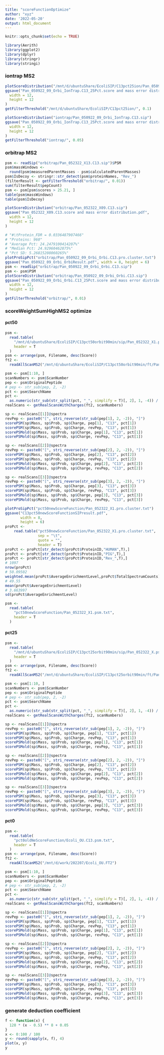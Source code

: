 ```yaml
---
title: "scoreFunctionOptimize"
author: "xyz"
date: '2022-05-20'
output: html_document
---
```


```r
knitr::opts_chunk$set(echo = TRUE)
```

```r
library(Aerith)
library(ggplot2)
library(dplyr)
library(stringr)
library(stringi)
```

### iontrap MS2

```r
plotScoreDistribution("/mnt/d/ubuntuShare/EcoliSIP/C13pct25ion/Pan_050922_09_Orbi_IonTrap.C13_25Pct.sip")
ggsave("Pan_050922_09_Orbi_IonTrap.C13_25Pct.score and mass error distribution.pdf",
  width = 12,
  height = 12
)
getFilterThreshold("/mnt/d/ubuntuShare/EcoliSIP/C13pct25ion/", 0.1)
```

```r
plotScoreDistribution("iontrap/Pan_050922_09_Orbi_IonTrap.C13.sip")
ggsave("Pan_050922_09_Orbi_IonTrap.C13_25Pct.score and mass error distribution.pdf",
  width = 12,
  height = 12
)
getFilterThreshold("iontrap/", 0.05)
```

### orbitrap MS2

```r
psm <- readSip("orbitrap/Pan_052322_X13.C13.sip")$PSM
psm$massWindows <-
  round(psm$measuredParentMasses - psm$calculatedParentMasses)
psm$IsDecoy <- stringr::str_detect(psm$proteinNames, "Rev_")
(filterResult <- getFilterThreshold("orbitrap/", 0.01))
sum(filterResult$pepCount)
psm <- psm[psm$scores > 25.21, ]
table(psm$massWindows)
table(psm$IsDecoy)

plotScoreDistribution("orbitrap/Pan_052322_X09.C13.sip")
ggsave("Pan_052322_X09.C13.score and mass error distribution.pdf",
  width = 12,
  height = 12
)
```

```r
# "#\tProtein_FDR = 0.0336487907466"
# "Proteins: 960"
# "Average Pct: 24.2479100414207%"
# "Median Pct: 24.92960462875%"
# "Pct SD: 5.26815208060265%"
plotProSipPct("orbitrap/Pan_050922_09_Orbi_Orbi.C13.pro.cluster.txt")
ggsave("Pan_050922_09_Orbi_OrbiResult.pdf", width = 8, height = 6)
psm <- readSip("orbitrap/Pan_050922_09_Orbi_Orbi.C13.sip")
psm <- psm$PSM
plotScoreDistribution("orbitrap/Pan_050922_09_Orbi_Orbi.C13.sip")
ggsave("Pan_050922_09_Orbi_Orbi.C13_25Pct.score and mass error distribution.pdf",
  width = 12,
  height = 12
)
getFilterThreshold("orbitrap/", 0.01)
```

### scoreWeightSumHighMS2 optimize

#### pct50

```r
psm <-
  read.table(
    "/mnt/d/ubuntuShare/EcoliSIP/C13pct50orbit90min/sip/Pan_052322_X1.psm.txt",
    header = T
  )
psm <- arrange(psm, Filename, desc(Score))
ft2 <-
  readAllScanMS2("/mnt/d/ubuntuShare/EcoliSIP/C13pct50orbit90min/ft/Pan_052322_X13.FT2")

psm <- psm[1:10, ]
scanNumbers <- psm$ScanNumber
pep <- psm$OriginalPeptide
# pep <- str_sub(pep, 2, -2)
pct <- psm$SearchName
pct <-
  as.numeric(str_sub(str_split(pct, "_", simplify = T)[, 2], 1, -4)) / 100
realScans <- getRealScansWithCharges(ft2, scanNumbers)

sp <- realScans[[1]]@spectra
revPep <- paste0("[", stri_reverse(str_sub(pep[1], 2, -2)), "]")
scorePSM(sp$Mass, sp$Prob, sp$Charge, pep[1], "C13", pct[1])
scorePSM(sp$Mass, sp$Prob, sp$Charge, revPep, "C13", pct[1])
scorePSMold(sp$Mass, sp$Prob, sp$Charge, pep[1], "C13", pct[1])
scorePSMold(sp$Mass, sp$Prob, sp$Charge, revPep, "C13", pct[1])

sp <- realScans[[2]]@spectra
revPep <- paste0("[", stri_reverse(str_sub(pep[2], 2, -2)), "]")
scorePSM(sp$Mass, sp$Prob, sp$Charge, pep[2], "C13", pct[2])
scorePSM(sp$Mass, sp$Prob, sp$Charge, revPep, "C13", pct[2])
scorePSMold(sp$Mass, sp$Prob, sp$Charge, pep[2], "C13", pct[2])
scorePSMold(sp$Mass, sp$Prob, sp$Charge, revPep, "C13", pct[2])

sp <- realScans[[3]]@spectra
revPep <- paste0("[", stri_reverse(str_sub(pep[3], 2, -2)), "]")
scorePSM(sp$Mass, sp$Prob, sp$Charge, pep[3], "C13", pct[3])
scorePSM(sp$Mass, sp$Prob, sp$Charge, revPep, "C13", pct[3])
scorePSMold(sp$Mass, sp$Prob, sp$Charge, pep[3], "C13", pct[3])
scorePSMold(sp$Mass, sp$Prob, sp$Charge, revPep, "C13", pct[3])
```

```r
plotProSipPct("pct50newScoreFunction/Pan_052322_X1.pro.cluster.txt")
ggsave("C13pct50newScoreFunctionSIPresult.pdf",
       width = 8,
       height = 6)
proPct <-
    read.table("pct50newScoreFunction/Pan_052322_X1.pro.cluster.txt",
               sep = "\t",
               quote = "",
               header = T)
proPct <- proPct[str_detect(proPct$ProteinID,"HUMAN",T),]
proPct <- proPct[str_detect(proPct$ProteinID,"PIG",T),]
proPct <- proPct[str_detect(proPct$ProteinID,"Rev_",T),]
# 1097
nrow(proPct)
# 50.09502
weighted.mean(proPct$AverageEnrichmentLevel,proPct$TotalSpectrumCounts)
# 49.55
mean(proPct$AverageEnrichmentLevel)
# 3.663997
sd(proPct$AverageEnrichmentLevel)

psm <-
  read.table(
    "pct50newScoreFunction/Pan_052322_X1.psm.txt",
    header = T
  )
```

#### pct25

```r
psm <-
  read.table(
    "/mnt/d/ubuntuShare/EcoliSIP/C13pct25orbit90min/sip/Pan_052322_X.psm.txt",
    header = T
  )
psm <- arrange(psm, Filename, desc(Score))
ft2 <-
  readAllScanMS2("/mnt/d/ubuntuShare/EcoliSIP/C13pct25orbit90min/ft/Pan_052322_X09.FT2")

psm <- psm[1:10, ]
scanNumbers <- psm$ScanNumber
pep <- psm$OriginalPeptide
# pep <- str_sub(pep, 2, -2)
pct <- psm$SearchName
pct <-
  as.numeric(str_sub(str_split(pct, "_", simplify = T)[, 2], 1, -4)) / 100
realScans <- getRealScansWithCharges(ft2, scanNumbers)

sp <- realScans[[1]]@spectra
revPep <- paste0("[", stri_reverse(str_sub(pep[1], 2, -2)), "]")
scorePSM(sp$Mass, sp$Prob, sp$Charge, pep[1], "C13", pct[1])
scorePSM(sp$Mass, sp$Prob, sp$Charge, revPep, "C13", pct[1])
scorePSMold(sp$Mass, sp$Prob, sp$Charge, pep[1], "C13", pct[1])
scorePSMold(sp$Mass, sp$Prob, sp$Charge, revPep, "C13", pct[1])

sp <- realScans[[2]]@spectra
revPep <- paste0("[", stri_reverse(str_sub(pep[2], 2, -2)), "]")
scorePSM(sp$Mass, sp$Prob, sp$Charge, pep[2], "C13", pct[2])
scorePSM(sp$Mass, sp$Prob, sp$Charge, revPep, "C13", pct[2])
scorePSMold(sp$Mass, sp$Prob, sp$Charge, pep[2], "C13", pct[2])
scorePSMold(sp$Mass, sp$Prob, sp$Charge, revPep, "C13", pct[2])

sp <- realScans[[3]]@spectra
revPep <- paste0("[", stri_reverse(str_sub(pep[3], 2, -2)), "]")
scorePSM(sp$Mass, sp$Prob, sp$Charge, pep[3], "C13", pct[3])
scorePSM(sp$Mass, sp$Prob, sp$Charge, revPep, "C13", pct[3])
scorePSMold(sp$Mass, sp$Prob, sp$Charge, pep[3], "C13", pct[3])
scorePSMold(sp$Mass, sp$Prob, sp$Charge, revPep, "C13", pct[3])
```

#### pct0

```r
psm <-
  read.table(
    "pct0oldNeScoreFunction/Ecoli_OU.C13.psm.txt",
    header = T
  )
psm <- arrange(psm, Filename, desc(Score))
ft2 <-
  readAllScanMS2("/mnt/d/work/202207/Ecoli_OU.FT2")

psm <- psm[1:10, ]
scanNumbers <- psm$ScanNumber
pep <- psm$OriginalPeptide
# pep <- str_sub(pep, 2, -2)
pct <- psm$SearchName
pct <-
  as.numeric(str_sub(str_split(pct, "_", simplify = T)[, 2], 1, -4)) / 100
realScans <- getRealScansWithCharges(ft2, scanNumbers)

sp <- realScans[[1]]@spectra
revPep <- paste0("[", stri_reverse(str_sub(pep[1], 2, -2)), "]")
scorePSM(sp$Mass, sp$Prob, sp$Charge, pep[1], "C13", pct[1])
scorePSM(sp$Mass, sp$Prob, sp$Charge, revPep, "C13", pct[1])
scorePSMold(sp$Mass, sp$Prob, sp$Charge, pep[1], "C13", pct[1])
scorePSMold(sp$Mass, sp$Prob, sp$Charge, revPep, "C13", pct[1])

sp <- realScans[[2]]@spectra
revPep <- paste0("[", stri_reverse(str_sub(pep[2], 2, -2)), "]")
scorePSM(sp$Mass, sp$Prob, sp$Charge, pep[2], "C13", pct[2])
scorePSM(sp$Mass, sp$Prob, sp$Charge, revPep, "C13", pct[2])
scorePSMold(sp$Mass, sp$Prob, sp$Charge, pep[2], "C13", pct[2])
scorePSMold(sp$Mass, sp$Prob, sp$Charge, revPep, "C13", pct[2])

sp <- realScans[[3]]@spectra
revPep <- paste0("[", stri_reverse(str_sub(pep[3], 2, -2)), "]")
scorePSM(sp$Mass, sp$Prob, sp$Charge, pep[3], "C13", pct[3])
scorePSM(sp$Mass, sp$Prob, sp$Charge, revPep, "C13", pct[3])
scorePSMold(sp$Mass, sp$Prob, sp$Charge, pep[3], "C13", pct[3])
scorePSMold(sp$Mass, sp$Prob, sp$Charge, revPep, "C13", pct[3])
```

### generate deduction coefficient

```r
f <- function(x) {
  128 * (x - 0.5) ** 8 + 0.05
}
x <- 0:100 / 100
y <- round(sapply(x, f), 4)
plot(x, y)
y
```

